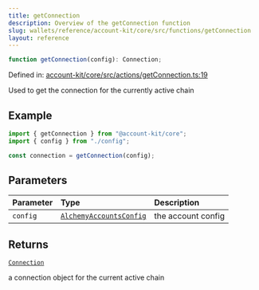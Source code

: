 ```yaml
---
title: getConnection
description: Overview of the getConnection function
slug: wallets/reference/account-kit/core/src/functions/getConnection
layout: reference
---
```


```ts
function getConnection(config): Connection;
```

Defined in: [account-kit/core/src/actions/getConnection.ts:19](https://github.com/alchemyplatform/aa-sdk/blob/923a52171f7246172caf350853843e6680197da9/account-kit/core/src/actions/getConnection.ts#L19)

Used to get the connection for the currently active chain

## Example

```ts
import { getConnection } from "@account-kit/core";
import { config } from "./config";

const connection = getConnection(config);
```

## Parameters

| Parameter | Type                                                                 | Description        |
| :-------- | :------------------------------------------------------------------- | :----------------- |
| `config`  | [`AlchemyAccountsConfig`](../type-aliases/AlchemyAccountsConfig.mdx) | the account config |

## Returns

[`Connection`](../type-aliases/Connection.mdx)

a connection object for the current active chain
